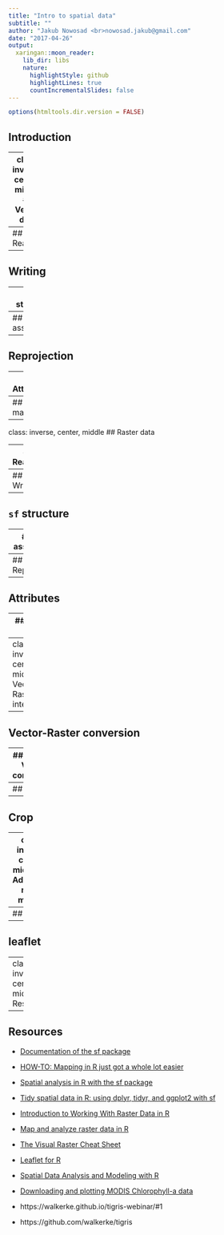 ```yaml
---
title: "Intro to spatial data"
subtitle: ""
author: "Jakub Nowosad <br>nowosad.jakub@gmail.com"
date: "2017-04-26"
output:
  xaringan::moon_reader:
    lib_dir: libs
    nature:
      highlightStyle: github
      highlightLines: true
      countIncrementalSlides: false
---
```


```r
options(htmltools.dir.version = FALSE)
```

## Introduction

---
class: inverse, center, middle
## Vector data

---
## Reading

---
## Writing

---
## `sf` structure

---
## CRS assignation

---
## Reprojection

---
## Attributes

---
## Simple map

---
class: inverse, center, middle
## Raster data

---
## Reading

---
## Writing

---
## `sf` structure

---
## CRS assignation

---
## Reprojection

---
## Attributes

---
## Simple map

---
class: inverse, center, middle
## Vector-Raster interactions

---
## Vector-Raster conversion

---
## Raster-Vector conversion

---
## Extract

---
## Crop

---
class: inverse, center, middle
## Advanced map-making

---
## tmap

---
## leaflet

---
class: inverse, center, middle
## Resources

---
## Resources


- [Documentation of the sf package](https://edzer.github.io/sfr/articles/sf1.html)
- [HOW-TO: Mapping in R just got a whole lot easier](http://www.computerworld.com/article/3175623/data-analytics/mapping-in-r-just-got-a-whole-lot-easier.html)
- [Spatial analysis in R with the sf package](https://cdn.rawgit.com/rhodyrstats/geospatial_with_sf/bc2b17cf/geospatial_with_sf.html)
- [Tidy spatial data in R: using dplyr, tidyr, and ggplot2 with sf](http://strimas.com/r/tidy-sf/)
- [Introduction to Working With Raster Data in R](http://neondataskills.org/tutorial-series/raster-data-series/)
- [Map and analyze raster data in R](http://zevross.com/blog/2015/03/30/map-and-analyze-raster-data-in-r/)
- [The Visual Raster Cheat Sheet](http://rpubs.com/etiennebr/visualraster)
- [Leaflet for R](http://rstudio.github.io/leaflet/)
- [Spatial Data Analysis and Modeling with R](http://rspatial.org/index.html)
- [Downloading and plotting MODIS Chlorophyll-a data](http://clarkrichards.org/r/oce/modis/chl/sp/raster/2017/03/25/modis-chl-data/)

- https://walkerke.github.io/tigris-webinar/#1
- https://github.com/walkerke/tigris

<!-- our book?? -->

